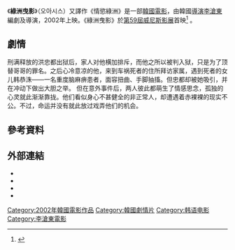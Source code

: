 {{Infobox film
| name        = 綠洲曳影
| image       = 
| caption     = Theatrical poster
| film name   = {{Film name|show-headers=no
 | hangul     = {{linktext|오|아|시|스}}
 | rr         = Oasiseu
 | mr         = Oasisŭ}}
| director    = [[李滄東|李滄東]]
| producer    = Myung Gye-nam<br />Jo Min-cheol<br />Jeon Yang-jun
| writer      = [[李滄東|李滄東]]
| starring    = [[薛耿求|薛耿求]]<br />[[文素利|文素利]]
| cinematography = Choi Young-taek
| editing     = Kim Hyeon
| music       = Lee Jae-jin
| distributor = CJ Entertainment<br />Cineclick Asia
| released    = {{Film date|2002|8|15}}
| country     = [[韓國|韓國]]
| language    = [[韓語|韓語]]
| runtime     = 132分
| budget      = {{USD|1,500,000}}
| gross       = {{USD|6,696,952}}<ref name="Boxofficemojo">[http://boxofficemojo.com/movies/?page=main&id=oasis.htm "''Oasis''"] {{Wayback|url=http://boxofficemojo.com/movies/?page=main&id=oasis.htm |date=20151120165137 }}. ''[[Box_Office_Mojo|Box Office Mojo]]''. Retrieved 4 March 2012.</ref>
}}

《'''綠洲曳影'''》（오아시스）又譯作《情慾綠洲》是一部[[韓國|韓國]][[電影|電影]]，由韓國[[導演|導演]][[李滄東|李滄東]]編劇及導演，2002年上映。《綠洲曳影》於[[第59屆威尼斯影展|第59屆威尼斯影展]]首映<ref>{{cite web|title=Oasis - Awards|url=http://www.cinemasie.com/en/fiche/oeuvre/oasis/recompenses.html|work=Cinemasie|accessdate=4 March 2012|archive-date=2015-05-30|archive-url=https://web.archive.org/web/20150530030045/http://www.cinemasie.com/en/fiche/oeuvre/oasis/recompenses.html|dead-url=no}}</ref> 。

==劇情==
刑满释放的洪忠都出狱后，家人对他横加排斥，而他之所以被判入狱，只是为了顶替哥哥的罪名。之后心冷意凉的他，来到车祸死者的住所拜访家属，遇到死者的女儿韩恭洙——一名重度脑麻痹患者，面容扭曲、手脚抽搐。但忠都却被她吸引，并在冲动下做出大胆之举。 但在意外事件后，两人彼此都萌生了情感思念，孤独的心灵就此渐渐靠拢。他们看似身心不甚健全的非正常人，却遭遇着赤裸裸的现实不公。不过，命运并没有就此放过戏弄他们的机会。

== 參考資料 ==
{{Reflist}}

== 外部連結 ==
* {{IMDb title|0320193|Oasis}}
* {{Amg movie|272713|Oasis}}
* {{Rotten-tomatoes|1133147-oasis|Oasis}}
*{{douban}}

{{李沧东}}
{{百想藝術大賞電影部門作品賞}}
{{春史電影賞最佳電影}}
{{韓國電影評論家協會獎最優秀作品獎}}
{{DEFAULTSORT:Oasis}}
[[Category:2002年韓國電影作品|Category:2002年韓國電影作品]]
[[Category:韓國劇情片|Category:韓國劇情片]]
[[Category:韩语电影|Category:韩语电影]]
[[Category:李滄東電影|Category:李滄東電影]]